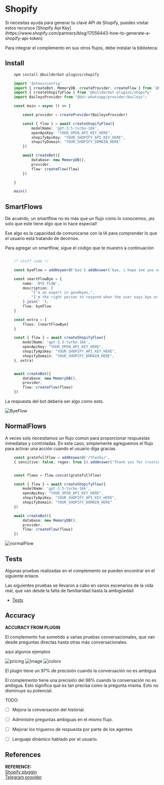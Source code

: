 
# Shopify

<Note>
Si necesitas ayuda para generar tu clave API de Shopify, puedes visitar estos recursos [Shopify Api Key](https://www.shopify.com/partners/blog/17056443-how-to-generate-a-shopify-api-token)
</Note>

Para integrar el complemento en sus otros flujos, debe instalar la biblioteca:

## Install

```bash {{ title: 'npm' }}
    npm install @builderbot-plugins/shopify
```

```typescript
    import 'dotenv/config'
    import { createBot, MemoryDB, createProvider, createFlow } from '@bot-whatsapp/bot'
    import { createShopifyFlow } from '@builderbot-plugins/shopify'
    import BaileysProvider from "@bot-whatsapp/provider/baileys";

    const main = async () => {

        const provider = createProvider(BaileysProvider)

        const { flow } = await createShopifyFlow({
            modelName: 'gpt-3.5-turbo-16k',
            openApiKey: "YOUR_OPEN_API_KEY_HERE",
            shopifyApiKey: "YOUR_SHOPIFY_API_KEY_HERE",
            shopifyDomain: "YOUR_SHOPIFY_DOMAIN_HERE"
        })

        await createBot({
            database: new MemoryDB(),
            provider,
            flow: createFlow(flow)
        })

    }

    main()
```

## SmartFlows

De acuerdo, un smartflow no es más que un flujo como lo conocemos, ¡es solo que este tiene algo que lo hace especial!

Ese algo es la capacidad de comunicarse con la IA para comprender lo que el usuario está tratando de decirnos.

Para agregar un smartflow, sigue el código que te muestro a continuación


```ts

    /* stuff code */

    const byeFlow = addKeyword('bye').addAnswer('bye, i hope see you soon');

    const smartFlowBye = {
        name: 'BYE_FLOW',
        description: [
            "I'm an expert in goodbyes,",
            "I'm the right person to respond when the user says bye or is saying goodbye."
        ].join(' '),
        flow: byeFlow
    }

    const extra = { 
        flows: [smartFlowBye]
    }

    const { flow } = await createShopifyFlow({
        modelName: 'gpt-3.5-turbo-16k',
        openApiKey: "YOUR_OPEN_API_KEY_HERE",
        shopifyApiKey: "YOUR_SHOPIFY_API_KEY_HERE",
        shopifyDomain: "YOUR_SHOPIFY_DOMAIN_HERE",
    }, extra)


    await createBot({
        database: new MemoryDB(),
        provider,
        flow: createFlow(flows)
    })

```
La respuesta del bot debería ser algo como esto.

![ByeFlow](https://imgur.com/eCafkEH.jpg)

## NormalFlows

A veces solo necesitamos un flujo común para proporcionar respuestas inmediatas y controladas. En este caso, simplemente agreguemos el flujo para activar una acción cuando el usuario diga gracias.

```ts
    const gratefullFlow = addKeyword('/thanks/', 
    { sensitive: false, regex: true }).addAnswer("Thank you for trusting our store ❤️");


    const flows = flow.concat(gratefullFlow)

    const { flow } = await createShopifyFlow({
        modelName: 'gpt-3.5-turbo-16k',
        openApiKey: "YOUR_OPEN_API_KEY_HERE",
        shopifyApiKey: "YOUR_SHOPIFY_API_KEY_HERE",
        shopifyDomain: "YOUR_SHOPIFY_DOMAIN_HERE"
    })

    await createBot({
        database: new MemoryDB(),
        provider,
        flow: createFlow(flows)
    })
```

![normalFlow](https://imgur.com/8USmljn.jpg)

## Tests
Algunas pruebas realizadas en el complemento se pueden encontrar en el siguiente enlace.

Las siguientes pruebas se llevaron a cabo en varios escenarios de la vida real, que van desde la falta de familiaridad hasta la ambigüedad

- [Tests](https://docs.google.com/spreadsheets/d/12zfSJ8F1Uij-vHg3tQxbpFBIrNFbRJ5Y-i0Vw7afDlo/)

## Accuracy
__ACCURACY FROM PLUGIN__

El complemento fue sometido a varias pruebas conversacionales, que van desde preguntas directas hasta otras más conversacionales.

aquí algunos ejemplos

![pricing](https://imgur.com/Hqg2iKe.jpg)
![image](https://imgur.com/XWixElU.jpg)
![colors](https://imgur.com/wfdYgQf.jpg)

El plugin tiene un 97% de precisión cuando la conversación no es ambigua

El complemento tiene una precisión del 96% cuando la conversación no es ambigua. Esto significa que es tan precisa como la pregunta misma.
Esto no disminuye su potencial.

TODO:

- [ ] Mejora la conversación del historial.

- [ ] Administre preguntas ambiguas en el mismo flujo.

- [ ] Mejorar los trigueros de respuesta por parte de los agentes.

- [ ] Lenguaje dinámico hablado por el usuario.

## References
__REFERENCE:__\
[Shopify pluggin](https://github.com/codigoencasa/bot-plugins/tree/feature/shopify/packages/shopify)\
[Telegram provider](https://github.com/codigoencasa/bot-plugins/tree/feature/shopify/packages/telegram)